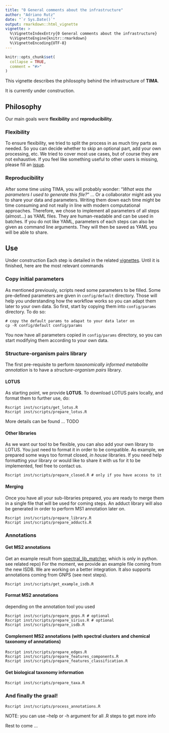 ```yaml
---
title: "0 General comments about the infrastructure"
author: "Adriano Rutz"
date: "`r Sys.Date()`"
output: rmarkdown::html_vignette
vignette: >
  %\VignetteIndexEntry{0 General comments about the infrastructure}
  %\VignetteEngine{knitr::rmarkdown}
  %\VignetteEncoding{UTF-8}
---
```


```r
knitr::opts_chunk$set(
  collapse = TRUE,
  comment = "#>"
)
```

This vignette describes the philosophy behind the infrastructure of **TIMA**.

It is currently under construction. 

## Philosophy

Our main goals were **flexibility** and **reproducibility**. 

### Flexibility

To ensure flexibility, we tried to split the process in as much tiny parts as needed.
So you can decide whether to skip an optional part, add your own processing, etc.
We tried to cover most use cases, but of course they are not exhaustive. 
If you feel like something useful to other users is missing, please fill an [issue](https://github.com/taxonomicallyinformedannotation/tima-r/issues).

### Reproducibility

After some time using TIMA, you will probably wonder: 
"*What was the parameters I used to generate this file?*" ...
Or a collaborator might ask you to share your data and parameters.
Writing them down each time might be time consuming and not really in line with modern computational approaches.
Therefore, we chose to implement all parameters of all steps (almost...) as YAML files.
They are human-readable and can be used in batches.
If you do not like YAML, parameters of each steps can also be given as command line arguments.
They will then be saved as YAML you will be able to share.

## Use

Under construction
Each step is detailed in the related [vignettes](https://taxonomicallyinformedannotation.github.io/tima-r/articles). 
Until it is finished, here are the most relevant commands

### Copy initial parameters

As mentioned previously, scripts need some parameters to be filled.
Some pre-defined parameters are given in `config/default` directory.
Those will help you understanding how the workflow works so you can adapt them later to your own data.
So first, start by copying them into `config/params` directory.
To do so:

```shell
# copy the default params to adapat to your data later on
cp -R config/default config/params
```

You now have all parameters copied in `config/params` directory, so you can start modifying them according to your own data.

### Structure-organism pairs library

The first pre-requisite to perform *taxonomically informed metabolite annotation* is to have a *structure-organism pairs* library.

#### LOTUS

As starting point, we provide **LOTUS**.
To download LOTUS pairs locally, and format them to further use, do:

```shell
Rscript inst/scripts/get_lotus.R
Rscript inst/scripts/prepare_lotus.R
```

More details can be found ... TODO

#### Other libraries

As we want our tool to be flexible, you can also add your own library to LOTUS.
You just need to format it in order to be compatible.
As example, we prepared some ways too format closed, *in house* libraries.
If you need help formatting your library or would like to share it with us for it to be implemented, feel free to contact us.

```shell
Rscript inst/scripts/prepare_closed.R # only if you have access to it
```

#### Merging

Once you have all your sub-libraries prepared, you are ready to merge them in a single file that will be used for coming steps.
An adduct library will also be generated in order to perform MS1 annotation later on.

```shell
Rscript inst/scripts/prepare_library.R
Rscript inst/scripts/prepare_adducts.R
```

### Annotations

#### Get MS2 annotations

Get an example result from [spectral_lib_matcher](https://github.com/mandelbrot-project/spectral_lib_matcher), which is only in python. see related repo)
For the moment, we provide an example file coming from the new ISDB.
We are working on a better integration.
It also supports annotations coming from GNPS (see next steps).

```shell
Rscript inst/scripts/get_example_isdb.R
```

#### Format MS2 annotations

depending on the annotation tool you used

```shell
Rscript inst/scripts/prepare_gnps.R # optional
Rscript inst/scripts/prepare_sirius.R # optional
Rscript inst/scripts/prepare_isdb.R
```

#### Complement MS2 annotations (with spectral clusters and chemical taxonomy of annotations)

```shell
Rscript inst/scripts/prepare_edges.R
Rscript inst/scripts/prepare_features_components.R
Rscript inst/scripts/prepare_features_classification.R
```

#### Get biological taxonomy information

```shell
Rscript inst/scripts/prepare_taxa.R
```

### And finally the graal!

```shell
Rscript inst/scripts/process_annotations.R
```

NOTE: you can use --help or -h argument for all .R steps to get more info

Rest to come ...
